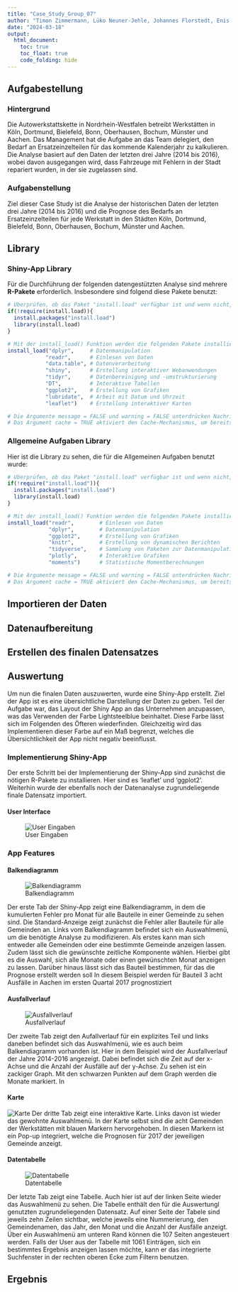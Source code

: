 ---
title: "Case_Study_Group_07"
author: "Timon Zimmermann, Lüko Neuner-Jehle, Johannes Florstedt, Enis Ertekin, Hendrik Dybus"
date: "2024-03-18"
output: 
  html_document:
    toc: true
    toc_float: true
    code_folding: hide
---

## Aufgabestellung

### Hintergrund
Die Autowerkstattskette in Nordrhein-Westfalen betreibt Werkstätten in Köln, Dortmund, Bielefeld, Bonn, Oberhausen, Bochum, Münster und Aachen. Das Management hat die Aufgabe an das Team delegiert, den Bedarf an Ersatzeinzelteilen für das kommende Kalenderjahr zu kalkulieren. Die Analyse basiert auf den Daten der letzten drei Jahre (2014 bis 2016), wobei davon ausgegangen wird, dass Fahrzeuge mit Fehlern in der Stadt repariert wurden, in der sie zugelassen sind.

### Aufgabenstellung
Ziel dieser Case Study ist die Analyse der historischen Daten der letzten drei Jahre (2014 bis 2016) und die Prognose des Bedarfs an Ersatzeinzelteilen für jede Werkstatt in den Städten Köln, Dortmund, Bielefeld, Bonn, Oberhausen, Bochum, Münster und Aachen.

## Library 

### Shiny-App Library

Für die Durchführung der folgenden datengestützten Analyse sind mehrere **R-Pakete** erforderlich. Insbesondere sind folgend diese Pakete benutzt:     

```{r, message=FALSE, warning = FALSE, cache = TRUE}

# Überprüfen, ob das Paket "install.load" verfügbar ist und wenn nicht, installieren
if(!require(install.load)){
  install.packages("install.load")
  library(install.load)
}

# Mit der install_load() Funktion werden die folgenden Pakete installiert und geladen:
install_load("dplyr",     # Datenmanipulation
            "readr",      # Einlesen von Daten
            "data.table", # Datenverarbeitung
            "shiny",      # Erstellung interaktiver Webanwendungen
            "tidyr",      # Datenbereinigung und -umstrukturierung
            "DT",         # Interaktive Tabellen
            "ggplot2",    # Erstellung von Grafiken
            "lubridate",  # Arbeit mit Datum und Uhrzeit
            "leaflet")    # Erstellung interaktiver Karten

# Die Argumente message = FALSE und warning = FALSE unterdrücken Nachrichten und Warnungen während der Installation und des Ladens von Paketen.
# Das Argument cache = TRUE aktiviert den Cache-Mechanismus, um bereits installierte Pakete nicht erneut zu installieren, es sei denn, es gibt eine neuere Version.

```

### Allgemeine Aufgaben Library

Hier ist die Library zu sehen, die für die Allgemeinen Aufgaben benutzt wurde:

```{r, message=FALSE, warning = FALSE, cache = TRUE}
# Überprüfen, ob das Paket "install.load" verfügbar ist und wenn nicht, installieren und laden
if(!require("install.load")){
  install.packages("install.load")
  library(install.load)
}

# Mit der install_load() Funktion werden die folgenden Pakete installiert und geladen:
install_load("readr",        # Einlesen von Daten
             "dplyr",        # Datenmanipulation
             "ggplot2",      # Erstellung von Grafiken
             "knitr",        # Erstellung von dynamischen Berichten
             "tidyverse",    # Sammlung von Paketen zur Datenmanipulation und -visualisierung
             "plotly",       # Interaktive Grafiken
             "moments")      # Statistische Momentberechnungen

# Die Argumente message = FALSE und warning = FALSE unterdrücken Nachrichten und Warnungen während der Installation und des Ladens von Paketen.
# Das Argument cache = TRUE aktiviert den Cache-Mechanismus, um bereits installierte Pakete nicht erneut zu installieren, es sei denn, es gibt eine neuere Version.

```

## Importieren der Daten
## Datenaufbereitung
## Erstellen des finalen Datensatzes
## Auswertung

Um nun die finalen Daten auszuwerten, wurde eine Shiny-App erstellt. Ziel der App ist es eine übersichtliche Darstellung der Daten zu geben. Teil der Aufgabe war, das Layout der Shiny App an das Unternehmen anzupassen, was das Verwenden der Farbe Lightsteelblue beinhaltet. Diese Farbe lässt sich im Folgenden des Öfteren wiederfinden. Gleichzeitig wird das Implementieren dieser Farbe auf ein Maß begrenzt, welches die Übersichtlichkeit der App nicht negativ beeinflusst. 

### Implementierung Shiny-App

Der erste Schritt bei der Implementierung der Shiny-App sind zunächst die nötigen R-Pakete zu installieren. Hier sind es 'leaflet' und 'ggplot2'. Weiterhin wurde der ebenfalls noch der Datenanalyse zugrundeliegende finale Datensatz importiert.

#### User Interface



![User Eingaben](User Interaktionen.jpg)

### App Features

#### Balkendiagramm 

![Balkendiagramm](Balkendiagramm.jpg)

Der erste Tab der Shiny-App zeigt eine Balkendiagramm, in dem die kumulierten Fehler pro Monat für alle Bauteile in einer Gemeinde zu sehen sind. Die Standard-Anzeige zeigt zunächst die Fehler aller Bauteile für alle Gemeinden an. Links vom Balkendiagramm befindet sich ein Auswahlmenü, um die benötigte Analyse zu modifizieren. Als erstes kann man sich entweder alle Gemeinden oder eine bestimmte Gemeinde anzeigen lassen. Zudem lässt sich die gewünschte zeitliche Komponente wählen. Hierbei gibt es die Auswahl, sich alle Monate oder einen gewünschten Monat anzeigen zu lassen. Darüber hinaus lässt sich das Bauteil bestimmen, für das die Prognose erstellt werden soll In diesem Beispiel werden für Bauteil 3 acht Ausfälle in Aachen im ersten Quartal 2017 prognostiziert

#### Ausfallverlauf

![Ausfallverlauf](Ausfallverlauf.jpg)

Der zweite Tab zeigt den Aufallverlauf für ein explizites Teil und links daneben befindet sich das Auswahlmenü, wie es auch beim Balkendiagramm vorhanden ist. Hier in dem Beispiel wird der Ausfallverlauf der Jahre 2014-2016 angezeigt. Dabei befindet sich die Zeit auf der x-Achse und die Anzahl der Ausfälle auf der y-Achse. Zu sehen ist ein zackiger Graph. Mit den schwarzen Punkten auf dem Graph werden die Monate markiert.
In

#### Karte 

![Karte](Karte.jpg)
Der dritte Tab zeigt eine interaktive Karte. Links davon ist wieder das gewohnte Auswahlmenü.
In der Karte selbst sind die acht Gemeinden der Werkstätten mit blauen Markern hervorgehoben. In diesen Markern ist ein Pop-up integriert, welche die Prognosen für 2017 der jeweiligen Gemeinde anzeigt.


#### Datentabelle

![Datentabelle](Datentabelle.jpg)

Der letzte Tab zeigt eine Tabelle. Auch hier ist auf der linken Seite wieder das Auswahlmenü zu sehen. Die Tabelle enthält den für die Auswertungl genutzten zugrundeliegenden Datensatz. Auf einer Seite der Tabele sind jeweils zehn Zeilen sichtbar, welche jeweils eine Nummerierung, den Gemeindenamen, das Jahr, den Monat und die Anzahl der Ausfälle anzeigt. Über ein Auswahlmenü am unteren Rand können die 107 Seiten angesteuert werden. Falls der User aus der Tabelle mit 1061 Einträgen, sich ein bestimmtes Ergebnis anzeigen lassen möchte, kann er das integrierte Suchfenster in der rechten oberen Ecke zum Filtern benutzen.


## Ergebnis